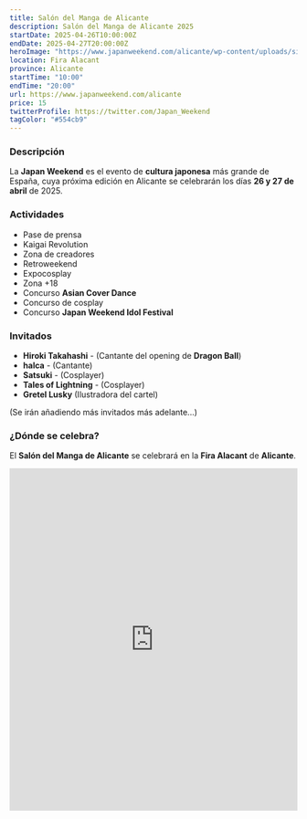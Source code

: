 ```yaml
---
title: Salón del Manga de Alicante
description: Salón del Manga de Alicante 2025
startDate: 2025-04-26T10:00:00Z
endDate: 2025-04-27T20:00:00Z
heroImage: "https://www.japanweekend.com/alicante/wp-content/uploads/sites/7/2025/04/Web.jpg"
location: Fira Alacant
province: Alicante
startTime: "10:00"
endTime: "20:00"
url: https://www.japanweekend.com/alicante
price: 15
twitterProfile: https://twitter.com/Japan_Weekend
tagColor: "#554cb9"
---
```


### Descripción

La **Japan Weekend** es el evento de **cultura japonesa** más grande de España, cuya próxima edición en Alicante se celebrarán los días **26 y 27 de abril** de 2025.

### Actividades
+ Pase de prensa
+ Kaigai Revolution
+ Zona de creadores
+ Retroweekend
+ Expocosplay
+ Zona +18
+ Concurso **Asian Cover Dance**
+ Concurso de cosplay
+ Concurso **Japan Weekend Idol Festival**

### Invitados

+ **Hiroki Takahashi** - (Cantante del opening de **Dragon Ball**)
+ **halca** - (Cantante)
+ **Satsuki** - (Cosplayer)
+ **Tales of Lightning** - (Cosplayer)
+ **Gretel Lusky** (Ilustradora del cartel)

(Se irán añadiendo más invitados más adelante...)

### ¿Dónde se celebra?

El **Salón del Manga de Alicante** se celebrará en la **Fira Alacant** de **Alicante**.

<iframe src="https://www.google.com/maps/embed?pb=!1m18!1m12!1m3!1d3131.2893389140568!2d-0.5782527236507918!3d38.29596358196624!2m3!1f0!2f0!3f0!3m2!1i1024!2i768!4f13.1!3m3!1m2!1s0xd624a92986c39f1%3A0x2a963d8a63537db!2sIFA!5e0!3m2!1ses!2ses!4v1742552564914!5m2!1ses!2ses" width="100%" height="600" style="border:0;" allowfullscreen="" loading="lazy" referrerpolicy="no-referrer-when-downgrade"></iframe>
